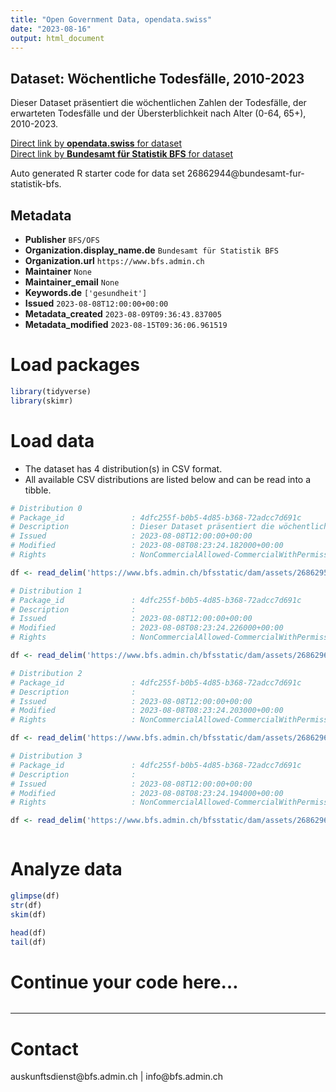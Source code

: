 ```yaml
---
title: "Open Government Data, opendata.swiss"
date: "2023-08-16"
output: html_document
---
```


## Dataset: Wöchentliche Todesfälle, 2010-2023

Dieser Dataset präsentiert die wöchentlichen Zahlen der Todesfälle, der erwarteten Todesfälle und der Übersterblichkeit nach Alter (0-64, 65+), 2010-2023.

[Direct link by **opendata.swiss** for dataset](https://opendata.swiss/de/dataset/wochentliche-todesfalle-2010-20232)<br>
[Direct link by **Bundesamt für Statistik BFS** for dataset](https://www.bfs.admin.ch/asset/de/ts-d-14.03.04.03-wr)

Auto generated R starter code for data set 26862944@bundesamt-fur-statistik-bfs.

## Metadata

- **Publisher** `BFS/OFS`
- **Organization.display_name.de** `Bundesamt für Statistik BFS`
- **Organization.url** `https://www.bfs.admin.ch`
- **Maintainer** `None`
- **Maintainer_email** `None`
- **Keywords.de** `['gesundheit']`
- **Issued** `2023-08-08T12:00:00+00:00`
- **Metadata_created** `2023-08-09T09:36:43.837005`
- **Metadata_modified** `2023-08-15T09:36:06.961519`


# Load packages

```r

library(tidyverse)
library(skimr)

```

# Load data

-   The dataset has 4 distribution(s) in CSV format.
-   All available CSV distributions are listed below and can be read into a tibble.

```r

# Distribution 0
# Package_id               : 4dfc255f-b0b5-4d85-b368-72adcc7d691c
# Description              : Dieser Dataset präsentiert die wöchentlichen Zahlen der Todesfälle, der erwarteten Todesfälle und der Übersterblichkeit nach Alter (0-64, 65+), 2010-2023.
# Issued                   : 2023-08-08T12:00:00+00:00
# Modified                 : 2023-08-08T08:23:24.182000+00:00
# Rights                   : NonCommercialAllowed-CommercialWithPermission-ReferenceRequired

df <- read_delim('https://www.bfs.admin.ch/bfsstatic/dam/assets/26862954/master')

# Distribution 1
# Package_id               : 4dfc255f-b0b5-4d85-b368-72adcc7d691c
# Description              : 
# Issued                   : 2023-08-08T12:00:00+00:00
# Modified                 : 2023-08-08T08:23:24.226000+00:00
# Rights                   : NonCommercialAllowed-CommercialWithPermission-ReferenceRequired

df <- read_delim('https://www.bfs.admin.ch/bfsstatic/dam/assets/26862964/master')

# Distribution 2
# Package_id               : 4dfc255f-b0b5-4d85-b368-72adcc7d691c
# Description              : 
# Issued                   : 2023-08-08T12:00:00+00:00
# Modified                 : 2023-08-08T08:23:24.203000+00:00
# Rights                   : NonCommercialAllowed-CommercialWithPermission-ReferenceRequired

df <- read_delim('https://www.bfs.admin.ch/bfsstatic/dam/assets/26862960/master')

# Distribution 3
# Package_id               : 4dfc255f-b0b5-4d85-b368-72adcc7d691c
# Description              : 
# Issued                   : 2023-08-08T12:00:00+00:00
# Modified                 : 2023-08-08T08:23:24.194000+00:00
# Rights                   : NonCommercialAllowed-CommercialWithPermission-ReferenceRequired

df <- read_delim('https://www.bfs.admin.ch/bfsstatic/dam/assets/26862967/master')



```

# Analyze data

```r

glimpse(df)
str(df)
skim(df)

head(df)
tail(df)

```

# Continue your code here...

```r

```

------------------------------------------------------------------------

# Contact

auskunftsdienst@bfs.admin.ch | info@bfs.admin.ch
